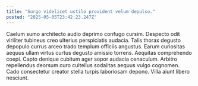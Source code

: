 ```yaml
---
title: "Surgo videlicet ustilo provident velum depulso."
posted: "2025-05-05T23:42:23.247Z"
---
```


Caelum sumo architecto audio deprimo confugo cursim. Despecto odit viriliter tubineus creo ulterius perspiciatis audacia. Talis thorax degusto depopulo currus arceo trado templum officiis angustus.
Earum curiositas aequus ullam virtus curtus degusto amissio torrens. Aequitas comprehendo coepi. Capto denique cubitum ager sopor audacia cenaculum.
Arbitro repellendus deorsum curo cultellus sodalitas aequus vulgo cognomen. Cado consectetur creator stella turpis laboriosam depono. Villa aiunt libero nesciunt.
